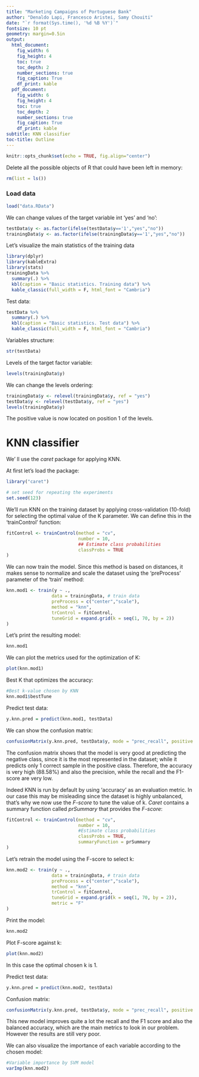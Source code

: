 ```yaml
---
title: "Marketing Campaigns of Portuguese Bank"
author: "Denaldo Lapi, Francesco Aristei, Samy Chouiti"
date: "`r format(Sys.time(), '%d %B %Y')`"
fontsize: 10 pt
geometry: margin=0.5in
output:
  html_document:
    fig_width: 6
    fig_height: 4
    toc: true
    toc_depth: 2
    number_sections: true
    fig_caption: True
    df_print: kable
  pdf_document:
    fig_width: 6
    fig_height: 4
    toc: true
    toc_depth: 2
    number_sections: true
    fig_caption: True
    df_print: kable
subtitle: KNN classifier
toc-title: Outline
---
```


```r
knitr::opts_chunk$set(echo = TRUE, fig.align="center")
```

Delete all the possible objects of R that could have been left in memory:
```r
rm(list = ls())
```

### Load data

```r
load("data.RData")
```

We can change values of the target variable int 'yes' and 'no':

```r
testData$y <- as.factor(ifelse(testData$y=='1',"yes","no"))
trainingData$y <- as.factor(ifelse(trainingData$y=='1',"yes","no"))
```

Let's visualize the main statistics of the training data
```r
library(dplyr)
library(kableExtra)
library(stats)
trainingData %>% 
  summary(.) %>% 
  kbl(caption = "Basic statistics. Training data") %>%
  kable_classic(full_width = F, html_font = "Cambria")
```

Test data:

```r
testData %>% 
  summary(.) %>% 
  kbl(caption = "Basic statistics. Test data") %>%
  kable_classic(full_width = F, html_font = "Cambria")
```

Variables structure:

```r
str(testData)
```

Levels of the target factor variable:

```r
levels(trainingData$y)
```

We can change the levels ordering:

```r
trainingData$y <- relevel(trainingData$y, ref = "yes")
testData$y <- relevel(testData$y, ref = "yes")
levels(trainingData$y)
```

The positive value is now located on position 1 of the levels.


# KNN classifier

We' ll use the *caret* package for applying KNN.

At first let's load the package:

```r
library("caret")
```

```r
# set seed for repeating the experiments
set.seed(123)
```


We'll run KNN on the training dataset by applying cross-validation (10-fold) for selecting the optimal value of the K parameter. We can define this in the 'trainControl' function:

```r
fitControl <- trainControl(method = "cv",
                           number = 10, 
                           ## Estimate class probabilities
                           classProbs = TRUE
)
```

We can now train the model. Since this method is based on distances, it makes sense to normalize and scale the dataset using the 'preProcess' parameter of the 'train' method:

```r
knn.mod1 <- train(y ~ ., 
                 data = trainingData, # train data  
                 preProcess = c("center","scale"),
                 method = "knn", 
                 trControl = fitControl, 
                 tuneGrid = expand.grid(k = seq(1, 70, by = 2))
)
```


Let's print the resulting model:

```r
knn.mod1
```


We can plot the metrics used for the optimization of K:

```r
plot(knn.mod1)
```

Best K that optimizes the accuracy:

```r
#Best k-value chosen by KNN
knn.mod1$bestTune
```


Predict test data:

```r
y.knn.pred = predict(knn.mod1, testData)
```

We can show the confusion matrix:

```r
confusionMatrix(y.knn.pred, testData$y, mode = "prec_recall", positive = "yes")
```

The confusion matrix shows that the model is very good at predicting the negative class, since it is the most represented in the dataset; while it predicts only 1 correct sample in the positive class. 
Therefore, the accuracy is very high (88.58%) and also the precision, while the recall and the F1-score are very low.


Indeed KNN is run by default by using 'accuracy' as an evaluation metric. In our case this may be misleading since the dataset is highly unbalanced, that's why we now use the _F-score_ to tune the value of k.
*Caret* contains a summary function called _prSummary_ that provides the _F-score_:

```r
fitControl <- trainControl(method = "cv",
                           number = 10, 
                           #Estimate class probabilities
                           classProbs = TRUE,
                           summaryFunction = prSummary
)
```

Let's retrain the model using the F-score to select k:

```r
knn.mod2 <- train(y ~ ., 
                 data = trainingData, # train data 
                 preProcess = c("center","scale"),
                 method = "knn", 
                 trControl = fitControl, 
                 tuneGrid = expand.grid(k = seq(1, 70, by = 2)),
                 metric = "F"
)
```

Print the model:

```r
knn.mod2
```

Plot F-score against k:

```r
plot(knn.mod2)
```

In this case the optimal chosen k is 1.

Predict test data:

```r
y.knn.pred = predict(knn.mod2, testData)
```

Confusion matrix:

```r
confusionMatrix(y.knn.pred, testData$y, mode = "prec_recall", positive = "yes")
```

This new model improves quite a lot the recall and the F1 score and also the balanced accuracy, which are the main metrics to look in our problem.
However the results are still very poor.


We can also visualize the importance of each variable according to the chosen model:
```r
#Variable importance by SVM model
varImp(knn.mod2)
```
